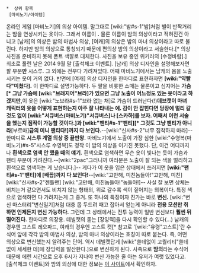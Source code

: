 *  상위 항목
  [마비노기/아이템]

온라인 게임 [마비노기]의 의상 아이템. 말그대로 [wiki:"밤#s-1"밤]처럼 별이 반짝거리는 밤을 연상시키는 옷이다. 그래서 이름이 '''{{{#purple 밤의 의상}}}.''' 물론 이름이 밤의 의상이라고 적혀진건 아니고 [남캐]의 의상은 밤의 마법사 의상, [여캐]의 의상은 밤의 마녀 의상이라고 따로 불린다. 하지만 밤의 의상으로 통칭되기 때문에 편의상 밤의 의상이라고 서술한다.[* 의상 사진을 준비하지 못해 폰트 색깔로 대체한다. 사진을 보유 중인 위키러의 [수정바람].]
최초로 풀린 날은 2014 9월 말 [출석체크 이벤트]. [남캐] 의상 디자인을 설명해보자면 팔 부분'''만''' 시스루. 그 외에는 전부다 가려져있다. 어째 마비노기에서는 남캐의 몸을 노출시키는 옷이 거의 없다. 반면에 [여캐] 의상 디자인을 한마디로 표현하자면 '''[wiki:"약빨다"미쳤다].''' 이 한마디로 설명가능하다. 두 팔을 비롯한 소매는 물론이고 심지어는 '''가슴[* 그냥 가슴에 [wiki:"브래지어"브라]가 있으면 그냥 노출이 어느정도 있는 옷이라고 하겠지만, '''이 옷은 [wiki:"노브라#s-1"브라 없는 채]로 가슴이 드러난다(!)''' 데브캣이 마녀 캐릭터의 옷을 어떻게 표현하는지 아주 잘 나타내는 예. 감이 안 잡힌다면 당장에 멀리 갈 것도 없이 [wiki:"서큐버스(마비노기)"서큐버스]나 [스카하]를 보자. 어째서 이런 서술을 했는지 짐작이 가능할 것이다.]과 [wiki:"팬티#s-1"팬티][* 그것도 그냥 팬티가 아니라 '''[부르마]'''급의 미니 팬티다!]까지 다 보인다.'''--[wiki:"신사#s-2"너무 집착하지 마라]-- 한마디로 '''시스루 계열 의상 중 끝판왕.''' 마비노기에서 노출이 가장 심한 [wiki:"수영복(마비노기)#s-5"시스루 수영복]도 정작 이 밤의 의상을 이기진 못했다. 단, 이건 어디까지나 '''흰색으로 염색 안 했을 때의 얘기.''' 흰색으로 염색하면 무슨 옷이 빛나는 듯이 가슴과 팬티 부분이 가려진다.--[wiki:"2pac"그러니까 여러분은 노출이 잘 되는 색을 멀리하고 흰색으로 염색하는 게 낫습니다.]-- 게다가 이 옷을 입은 상태에서 쓰러지면 '''[wiki:"팬티#s-1"팬티]에 [배꼽]까지 다 보인다!'''--[wiki:"고만해, 미친놈들아!"고만해, 미친] [wiki:"신사#s-2"젠틀맨] [wiki:"고만해, 미친놈들아!"놈들아!]-- 사실 잘 보면 상체는 비치는거 같으면서도 비치지 않는 형태의, 위로 갈수록 색이 짙어지는 의복이다. 특정 색으로 염색하면 다 가려지는게 그 증거.
또 하나의 특징이자 진가는 바로 '''변신.''' [wiki:"변신 마스터리"변신일기]처럼 대충 몹 두드려 패고 잡아서 얻는게 아니라 '''전용 모션만 취하면 언제든지 변신 가능하다.''' 그런데 그 상태에서는 전투 능력이 일반 변신보다 '''훨씬 뒤떨어진다.''' 한마디로 의장용. 데빌캣의 돋는 [장잉력]을 다시 확인할 수 있다(...) 남캐의 경우엔 고스트 레오파드, 여캐의 경우엔 고스트 캣[* 참고로 '[wiki:"유령"고스트]'란 수식어 앞에 각각 밤의 마법사 의상, 밤의 마녀 의상이라는 호칭이 따로 붙는다. 즉, 어떤 의상으로 변신했는지 알려주는 단어. 역시 데빌캣답게 [wiki:"쓸데없이 고퀄리티"쓸데없이 세세한 데]에 장잉력을 발산한다.]으로 변신하게 된다. 사족으로 '''밤의'''라는 수식어 때문에 에린 시간으로 오후 6시가 지나야 변신 가능한 줄 아는 유저가 여럿 있었다고.
[출석체크 이벤트]와 밤의 의상에 대한 정보는 [http://mabinogi.gameabout.com/news/view.ga?news_id=2510&listpage=1 이 사이트]에서 확인하자.
